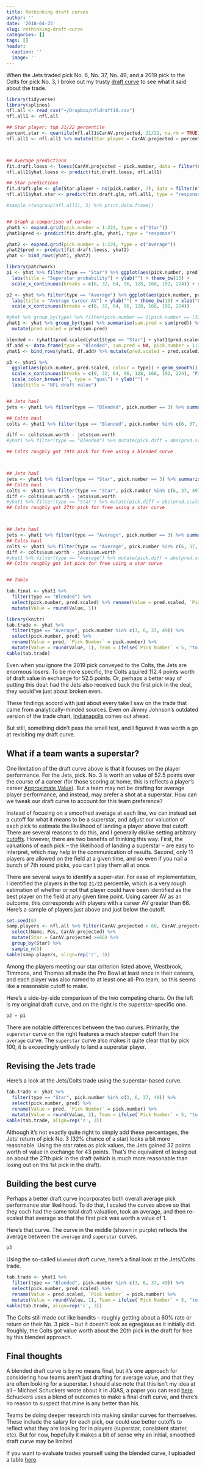 ```yaml
---
title: Rethinking draft curves
author: ''
date: '2018-04-25'
slug: rethinking-draft-curve
categories: []
tags: []
header:
  caption: ''
  image: ''
---
```


When the Jets traded pick No. 6, No. 37, No. 49, and a 2019 pick to the Colts for pick No. 3, I broke out my trusty [draft curve](https://statsbylopez.com/2016/06/22/the-making-and-comparison-of-draft-curves/) to see what it said about the trade.


```r
library(tidyverse)
library(splines)
nfl.all <- read_csv("~/Dropbox/nfldraft18.csv")
nfl.all1 <- nfl.all

## Star player: top 21/22 percentile
percent.star <- quantile(nfl.all1$CarAV.projected, 21/22, na.rm = TRUE)
nfl.all1 <- nfl.all1 %>% mutate(Star.player = CarAV.projected > percent.star)



## Average predictions
fit.draft.loess <- loess(CarAV.projected ~ pick.number, data = filter(nfl.all1, year > 1999, Rnd <=7))
nfl.all1$yhat.loess <- predict(fit.draft.loess, nfl.all1)

## Star predictions
fit.draft.glm <- glm(Star.player ~ ns(pick.number, 7), data = filter(nfl.all1, year > 1999, Rnd <=7), family = "binomial")
nfl.all1$yhat.star <- predict(fit.draft.glm, nfl.all1, type = "response")

#sample_n(ungroup(nfl.all1), 5) %>% print.data.frame()


## Graph a comparison of curves
yhat1 <- expand.grid(pick.number = 1:224, type = c("Star"))
yhat1$pred <- predict(fit.draft.glm, yhat1, type = "response")

yhat2 <- expand.grid(pick.number = 1:224, type = c("Average"))
yhat2$pred <- predict(fit.draft.loess, yhat2)
yhat <- bind_rows(yhat1, yhat2)

library(patchwork)
p1 <- yhat %>% filter(type == "Star") %>% ggplot(aes(pick.number, pred)) + geom_smooth() + scale_y_continuous(label = scales::percent) + 
  labs(title = "Superstar probability") + ylab("") + theme_bw(15) + 
  scale_x_continuous(breaks = c(0, 32, 64, 96, 128, 160, 192, 224)) + xlab("Pick Number")

p2 <- yhat %>% filter(type == "Average") %>% ggplot(aes(pick.number, pred)) + geom_smooth() + 
  labs(title = "Average Career AV") + ylab("") + theme_bw(15) + xlab("Pick Number")+ 
  scale_x_continuous(breaks = c(0, 32, 64, 96, 128, 160, 192, 224)) 

#yhat %>% group_by(type) %>% filter(pick.number == 1|pick.number == (32*6+1))
yhat1 <- yhat %>% group_by(type) %>% summarise(sum.pred = sum(pred)) %>% right_join(yhat) %>% ungroup() %>% 
  mutate(pred.scaled = pred/sum.pred) 

blended <- (yhat1$pred.scaled[yhat1$type == "Star"] + yhat1$pred.scaled[yhat1$type == "Average"])/2
df.add <- data.frame(type = "Blended", sum.pred = NA, pick.number = 1:224, pred = NA, pred.scaled = blended)
yhat1 <- bind_rows(yhat1, df.add) %>% mutate(pred.scaled = pred.scaled/0.0007726425)

p3 <- yhat1 %>% 
  ggplot(aes(pick.number, pred.scaled, colour = type)) + geom_smooth() + 
  scale_x_continuous(breaks = c(0, 32, 64, 96, 128, 160, 192, 224), "Pick number") + theme_bw(14) + 
  scale_color_brewer("", type = "qual") + ylab("") + 
  labs(title = "NFL draft value")


## Jets haul
jets <- yhat1 %>% filter(type == "Blended", pick.number == 3) %>% summarise(sum.worth = sum(pred.scaled))

## Colts haul
colts <- yhat1 %>% filter(type == "Blended", pick.number %in% c(6, 37, 49)) %>% summarise(sum.worth = sum(pred.scaled))

diff <- colts$sum.worth - jets$sum.worth
#yhat1 %>% filter(type == "Blended") %>% mutate(pick.diff = abs(pred.scaled - diff)) %>% arrange(pick.diff) %>% slice(1)

## Colts roughly got 19th pick for free using a blended curve



## Jets haul
jets <- yhat1 %>% filter(type == "Star", pick.number == 3) %>% summarise(sum.worth = sum(pred.scaled))
## Colts haul
colts <- yhat1 %>% filter(type == "Star", pick.number %in% c(6, 37, 49)) %>% summarise(sum.worth = sum(pred.scaled))
diff <- colts$sum.worth - jets$sum.worth
#yhat1 %>% filter(type == "Star") %>% mutate(pick.diff = abs(pred.scaled - diff)) %>% arrange(pick.diff) %>% slice(1)
## Colts roughly got 27th pick for free using a star curve



## Jets haul
jets <- yhat1 %>% filter(type == "Average", pick.number == 3) %>% summarise(sum.worth = sum(pred.scaled))
## Colts haul
colts <- yhat1 %>% filter(type == "Average", pick.number %in% c(6, 37, 49)) %>% summarise(sum.worth = sum(pred.scaled))
diff <- colts$sum.worth - jets$sum.worth
#yhat1 %>% filter(type == "Average") %>% mutate(pick.diff = abs(pred.scaled - diff)) %>% arrange(pick.diff) %>% slice(1)
## Colts roughly got 1st pick for free using a star curve


## Table

tab.final <- yhat1 %>% 
  filter(type == "Blended") %>% 
  select(pick.number, pred.scaled) %>% rename(Value = pred.scaled, `Pick Number` = pick.number) %>% 
  mutate(Value = round(Value, 1))
```

```r
library(knitr)
tab.trade <- yhat %>% 
  filter(type == "Average", pick.number %in% c(3, 6, 37, 49)) %>% 
  select(pick.number, pred) %>% 
  rename(Value = pred, `Pick Number` = pick.number) %>% 
  mutate(Value = round(Value, 1), Team = ifelse(`Pick Number` < 5, "to the Jets", "to the Colts"))
kable(tab.trade)
```

Even when you ignore the 2019 pick conveyed to the Colts, the Jets are enormous losers. To be more specific, the Colts aquired 112.4 points worth of draft value in exchange for 52.5 points. Or, perhaps a better way of putting this deal: had the Jets also received back the first pick in the deal, they would've just about broken even. 

These findings accord with just about every take I saw on the trade that came from analytically-minded sources. Even on Jimmy Johnson's outdated version of the trade chart, [Indianapolis](https://ftw.usatoday.com/2018/03/nfl-jets-colts-draft-trade-richard-thaler-nobel-prize) comes out ahead. 

But still, something didn't pass the smell test, and I figured it was worth a go at revisiting my draft curve.

## What if a team wants a superstar?

One limitation of the draft curve above is that it focuses on the \textit{average} player performance. For the Jets, pick. No. 3 is worth an \textit{average} value of 52.5 points over the course of a career (for those scoring at home, this is reflects a player's career [Approximate Value](https://www.pro-football-reference.com/blog/index37a8.html)). But a team may not be drafting for average player performance, and instead, may prefer a shot at a superstar. How can we tweak our draft curve to account for this team preference?

Instead of focusing on a smoothed average at each line, we can instead set a cutoff for what it means to be a superstar, and adjust our valuation of each pick to estimate the likelihood of landing a player above that cutoff. There are several reasons to \textit{not} do this, and I generally dislike setting arbitrary [cutoffs](http://statsbylopez.netlify.com/post/on-the-risks-of-categorizing-a-continuous-variable/). However, there are two benefits of thinking this way. First, the valuations of each pick -- the likelihood of landing a superstar -- are easy to interpret, which may help in the communication of results. Second, only 11 players are allowed on the field at a given time, and so even if you nail a bunch of 7th round picks, you can't play them all at once. 

There are several ways to identify a super-star. For ease of implementation, I identified the players in the top `21/22` percentile, which is a very rough estimation of whether or not that player could have been identified as the best player on the field at any given time point. Using career AV as an outcome, this corresponds with players with a career AV greater than 66. Here's a sample of players just above and just below the cutoff. 

```r
set.seed(0)
samp.players <- nfl.all %>% filter(CarAV.projected > 60, CarAV.projected < 75, year > 1995, year < 2010) %>% 
  select(Name, Pos, CarAV.projected) %>% 
  mutate(Star = CarAV.projected >=66) %>% 
  group_by(Star) %>% 
  sample_n(3)
kable(samp.players, align=rep('c', 3))
```

Among the players meeting our star criterion listed above, Westbrook, Timmons, and Thomas all made the Pro Bowl at least once in their careers, and each player was also named to at least one all-Pro team, so this seems like a reasonable cutoff to make. 

Here's a side-by-side comparison of the two competing charts. On the left is my original draft curve, and on the right is the superstar-specific one.

```r
p2 + p1
```

There are notable differences between the two curves. Primarily, the `superstar` curve on the right features a much steeper cutoff than the `average` curve. The `superstar` curve also makes it quite clear that by pick 100, it is exceedingly unlikely to land a superstar player.

## Revising the Jets trade

Here's a look at the Jets/Colts trade using the superstar-based curve. 

```r
tab.trade <- yhat %>% 
  filter(type == "Star", pick.number %in% c(3, 6, 37, 49)) %>% 
  select(pick.number, pred) %>% 
  rename(Value = pred, `Pick Number` = pick.number) %>% 
  mutate(Value = round(Value, 2), Team = ifelse(`Pick Number` < 5, "to the Jets", "to the Colts"))
kable(tab.trade, align=rep('c', 3))
```

Although it's not exactly quite right to simply add these percentages, the Jets' return of pick No. 3 (32\% chance of a star) looks a bit more reasonable. Using the star rates as pick values, the Jets gained 32 points worth of value in exchange for 43 points. That's the equivalent of losing out on about the 27th pick in the draft (which is much more reasonable than losing out on the 1st pick in the draft).

## Building the best curve

Perhaps a better draft curve incorporates both overall average pick performance \textit{and} star likelihood. To do that, I scaled the curves above so that they each had the same total draft valuation, took an average, and then re-scaled that average so that the first pick was worth a value of 1. 

Here's that curve. The curve in the middle (shown in purple) reflects the average between the `average` and `superstar` curves.

```r
p3
```

Using the so-called `blended` draft curve, here's a final look at the Jets/Colts trade.

```r
tab.trade <- yhat1 %>% 
  filter(type == "Blended", pick.number %in% c(3, 6, 37, 49)) %>% 
  select(pick.number, pred.scaled) %>% 
  rename(Value = pred.scaled, `Pick Number` = pick.number) %>% 
  mutate(Value = round(Value, 1), Team = ifelse(`Pick Number` < 5, "to the Jets", "to the Colts"))
kable(tab.trade, align=rep('c', 3))
```

The Colts still made out like bandits -- roughly getting about a 60\% rate or return on their No. 3 pick -- but it doesn't look as egregious as it initially did. Roughly, the Colts got value worth about the 20th pick in the draft for free by this blended approach.

## Final thoughts

A blended draft curve is by no means final, but it's one approach for considering how teams aren't just drafting for average value, and that they are often looking for a superstar. I should also note that this isn't my idea at all -- Michael Schuckers wrote about it in JQAS, a paper you can read [here](http://statsportsconsulting.com/main/wp-content/uploads/Schuckers_JQAS_NFL_Draft.pdf). Schuckers uses a blend of outcomes to make a final draft curve, and there's no reason to suspect that mine is any better than his. 

Teams \textit{should} be doing deeper research into making similar curves for themselves. These \textit{should} include the salary for each pick, our could use better cutoffs to reflect what they are looking for in players (superstar, consistent starter, etc). But for now, hopefully it makes a bit of sense why an initial, smoothed draft curve may be limited.

If you want to evaluate trades yourself using the blended curve, I uploaded a table [here](https://docs.google.com/spreadsheets/d/15_doA989vn-JoWYqktRU3yLH7ciHB4Jd8RS1m2erGZo/edit?usp=sharing)


